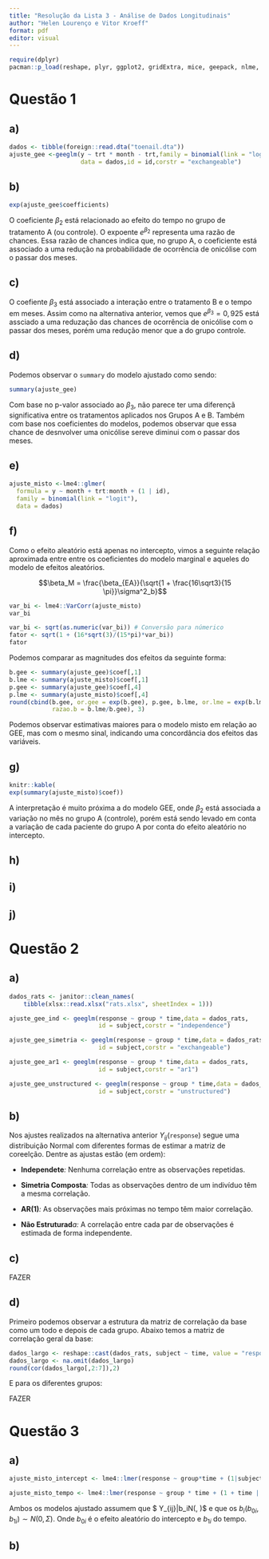 ```yaml
---
title: "Resolução da Lista 3 - Análise de Dados Longitudinais"
author: "Helen Lourenço e Vitor Kroeff"
format: pdf
editor: visual
---
```


```r
require(dplyr)
pacman::p_load(reshape, plyr, ggplot2, gridExtra, mice, geepack, nlme, lme4, Matrix, janitor)
```

# Questão 1

## a) {.smaller}

```r
dados <- tibble(foreign::read.dta("toenail.dta"))
ajuste_gee <-geeglm(y ~ trt * month - trt,family = binomial(link = "logit"),
                    data = dados,id = id,corstr = "exchangeable")
```

## b)

```r
exp(ajuste_gee$coefficients)

```

O coeficiente $\beta_2$ está relacionado ao efeito do tempo no grupo de tratamento A (ou controle). O expoente $e^{\beta_2}$ representa uma razão de chances. Essa razão de chances indica que, no grupo A, o coeficiente está associado a uma redução na probabilidade de ocorrência de onicólise com o passar dos meses.

## c)

O coefiente $\beta_3$ está associado a interação entre o tratamento B e o tempo em meses. Assim como na alternativa anterior, vemos que $e^{\beta_3} = 0,925$ está assciado a uma reduzação das chances de ocorrência de onicólise com o passar dos meses, porém uma redução menor que a do grupo controle.

## d) {.smaller}

Podemos observar o `summary` do modelo ajustado como sendo:

```r
summary(ajuste_gee)
```

Com base no p-valor associado ao $\beta_3$, não parece ter uma diferençã significativa entre os tratamentos aplicados nos Grupos A e B. Também com base nos coeficientes do modelos, podemos observar que essa chance de desnvolver uma onicólise sereve diminui com o passar dos meses.

## e)

```r

ajuste_misto <-lme4::glmer(
  formula = y ~ month + trt:month + (1 | id), 
  family = binomial(link = "logit"),         
  data = dados)
```

## f)

Como o efeito aleatório está apenas no intercepto, vimos a seguinte relação aproximada entre entre os coeficientes do modelo marginal e aqueles do modelo de efeitos aleatórios.

$$\beta_M = \frac{\beta_{EA}}{\sqrt{1 + \frac{16\sqrt3}{15 \pi}}\sigma^2_b}$$

```r
var_bi <- lme4::VarCorr(ajuste_misto)
var_bi

```

```r
var_bi <- sqrt(as.numeric(var_bi)) # Conversão para númerico
fator <- sqrt(1 + (16*sqrt(3)/(15*pi)*var_bi))
fator
```

Podemos comparar as magnitudes dos efeitos da seguinte forma:

```r
b.gee <- summary(ajuste_gee)$coef[,1]
b.lme <- summary(ajuste_misto)$coef[,1]
p.gee <- summary(ajuste_gee)$coef[,4]
p.lme <- summary(ajuste_misto)$coef[,4]
round(cbind(b.gee, or.gee = exp(b.gee), p.gee, b.lme, or.lme = exp(b.lme), p.lme,
            razao.b = b.lme/b.gee), 3)

```

Podemos observar estimativas maiores para o modelo misto em relação ao GEE, mas com o mesmo sinal, indicando uma concordância dos efeitos das variáveis.

## g)

```r
knitr::kable(
exp(summary(ajuste_misto)$coef))
```

A interpretação é muito próxima a do modelo GEE, onde $\beta_2$ está associada a variação no mês no grupo A (controle), porém está sendo levado em conta a variação de cada paciente do grupo A por conta do efeito aleatório no intercepto.

## h)

## i)

## j)

# Questão 2

## a)

```r
dados_rats <- janitor::clean_names(
    tibble(xlsx::read.xlsx("rats.xlsx", sheetIndex = 1)))
```

```r

ajuste_gee_ind <- geeglm(response ~ group * time,data = dados_rats,
                         id = subject,corstr = "independence")

ajuste_gee_simetria <- geeglm(response ~ group * time,data = dados_rats,
                         id = subject,corstr = "exchangeable")

ajuste_gee_ar1 <- geeglm(response ~ group * time,data = dados_rats,
                         id = subject,corstr = "ar1")

ajuste_gee_unstructured <- geeglm(response ~ group * time,data = dados_rats,
                         id = subject,corstr = "unstructured")

```

## b)

Nos ajustes realizados na alternativa anterior $Y_{ij}$(`response`) segue uma distribuição Normal com diferentes formas de estimar a matriz de coreelção. Dentre as ajustas estão (em ordem):

-   **Independete***:* Nenhuma correlação entre as observações repetidas.

-   **Simetria Composta***:* Todas as observações dentro de um indivíduo têm a mesma correlação.

-   **AR(1)***:* As observações mais próximas no tempo têm maior correlação.

-   **Não Estruturad***a:* A correlação entre cada par de observações é estimada de forma independente.

## c)

FAZER

## d)

Primeiro podemos observar a estrutura da matriz de correlação da base como um todo e depois de cada grupo. Abaixo temos a matriz de correlação geral da base:

```r
dados_largo <- reshape::cast(dados_rats, subject ~ time, value = "response")
dados_largo <- na.omit(dados_largo)
round(cor(dados_largo[,2:7]),2)
```

E para os diferentes grupos:

FAZER

# Questão 3

## a)

```r
ajuste_misto_intercept <- lme4::lmer(response ~ group*time + (1|subject), data = dados_rats) # Intercpto aleatório

ajuste_misto_tempo <- lme4::lmer(response ~ group * time + (1 + time | subject), data = dados_rats) # Intercepto e Tempo aleatório
```

Ambos os modelos ajustado assumem que $ Y_{ij}|b_i\sim N(\mu, \sigma)$ e que os $b_i(b_{0i}, b_{1i}) \sim N(0, \Sigma)$. Onde $b_{0i}$ é o efeito aleatório do intercepto e $b_{1i}$ do tempo.


## b)


